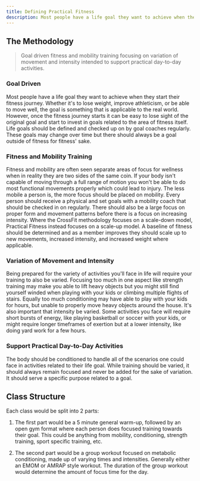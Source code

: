 ```yaml
---
title: Defining Practical Fitness
description: Most people have a life goal they want to achieve when they start their fitness journey. Whether it's to lose weight, improve athleticism, or be able to move well, the goal is something that is applicable to the real world.
---
```


## The Methodology

> Goal driven fitness and mobility training focusing on variation of movement and intensity intended to support practical day-to-day activities.

### Goal Driven

Most people have a life goal they want to achieve when they start their fitness journey. Whether it's to lose weight, improve athleticism, or be able to move well, the goal is something that is applicable to the real world. However, once the fitness journey starts it can be easy to lose sight of the original goal and start to invest in goals related to the area of fitness itself. Life goals should be defined and checked up on by goal coaches regularly. These goals may change over time but there should always be a goal outside of fitness for fitness' sake.

### Fitness and Mobility Training

Fitness and mobility are often seen separate areas of focus for wellness when in reality they are two sides of the same coin. If your body isn't capable of moving through a full range of motion you won't be able to do most functional movements properly which could lead to injury. The less mobile a person is, the more focus should be placed on mobility. Every person should receive a physical and set goals with a mobility coach that should be checked in on regularly. There should also be a large focus on proper form and movement patterns before there is a focus on increasing intensity. Where the CrossFit methodology focuses on a scale-down model, Practical Fitness instead focuses on a scale-up model. A baseline of fitness should be determined and as a member improves they should scale up to new movements, increased intensity, and increased weight where applicable.

### Variation of Movement and Intensity

Being prepared for the variety of activities you'll face in life will require your training to also be varied. Focusing too much in one aspect like strength training may make you able to lift heavy objects but you might still find yourself winded when playing with your kids or climbing multiple flights of stairs. Equally too much conditioning may have able to play with your kids for hours, but unable to properly move heavy objects around the house. It's also important that intensity be varied. Some activities you face will require short bursts of energy, like playing basketball or soccer with your kids, or might require longer timeframes of exertion but at a lower intensity, like doing yard work for a few hours.

### Support Practical Day-to-Day Activities

The body should be conditioned to handle all of the scenarios one could face in activities related to their life goal. While training should be varied, it should always remain focused and never be added for the sake of variation. It should serve a specific purpose related to a goal.

## Class Structure

Each class would be split into 2 parts:

1. The first part would be a 5 minute general warm-up, followed by an open gym format where each person does focused training towards their goal. This could be anything from mobility, conditioning, strength training, sport specific training, etc.

2. The second part would be a group workout focused on metabolic conditioning, made up of varying times and intensities. Generally either an EMOM or AMRAP style workout. The duration of the group workout would determine the amount of focus time for the day.
